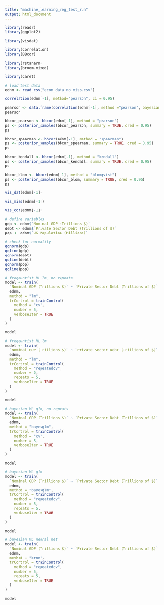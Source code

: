 ---
title: "machine_learning_reg_test_run"
output: html_document
---

```{r}
library(readr)
library(ggplot2)

library(visdat)

library(correlation)
library(BBcor)

library(rstanarm)
library(broom.mixed)

library(caret)
```

```{r}
# load test data
ednm <- read_csv("econ_data_no_miss.csv")
```

```{r}
correlation(ednm[-1], method="pearson", ci = 0.95)
```

```{r}
pearson <- data.frame(correlation(ednm[-1], method ="pearson", bayesian = TRUE, ci = 0.95))
pearson
```

```{r}
bbcor_pearson <- bbcor(ednm[-1], method = "pearson")
ps <- posterior_samples(bbcor_pearson, summary = TRUE, cred = 0.95)
ps
```

```{r}
bbcor_spearman <- bbcor(ednm[-1], method = "spearman")
ps <- posterior_samples(bbcor_spearman, summary = TRUE, cred = 0.95)
ps
```

```{r}
bbcor_kendall <- bbcor(ednm[-1], method = "kendall")
ps <- posterior_samples(bbcor_kendall, summary = TRUE, cred = 0.95)
ps
```

```{r}
bbcor_blom <- bbcor(ednm[-1], method = "blomqvist")
ps <- posterior_samples(bbcor_blom, summary = TRUE, cred = 0.95)
ps
```

```{r}
vis_dat(ednm[-1])
```

```{r}
vis_miss(ednm[-1])
```

```{r}
vis_cor(ednm[-1])
```

```{r}
# define variables
gdp <- ednm$`Nominal GDP (Trillions $)`
debt <- ednm$`Private Sector Debt (Trillions of $)`
pop <- ednm$`US Population (Millions)`

```

```{r}
# check for normality
qqnorm(gdp)
qqline(gdp)
qqnorm(debt)
qqline(debt)
qqnorm(pop)
qqline(pop)
```

```{r}
# freqeuntist ML lm, no repeats
model <- train(
  `Nominal GDP (Trillions $)` ~ `Private Sector Debt (Trillions of $)` + `US Population (Millions)`, 
  ednm,
  method = "lm",
  trControl = trainControl(
    method = "cv", 
    number = 5,
    verboseIter = TRUE
  )
)

model
```

```{r}
# freqeuntist ML lm
model <- train(
  `Nominal GDP (Trillions $)` ~ `Private Sector Debt (Trillions of $)` + `US Population (Millions)`, 
  ednm,
  method = "lm",
  trControl = trainControl(
    method = "repeatedcv", 
    number = 5,
    repeats = 5, 
    verboseIter = TRUE
  )
)

model
```

```{r}
# bayesian ML glm, no repeats
model <- train(
  `Nominal GDP (Trillions $)` ~ `Private Sector Debt (Trillions of $)` + `US Population (Millions)`, 
  ednm,
  method = "bayesglm",
  trControl = trainControl(
    method = "cv",
    number = 5,
    verboseIter = TRUE
  )
)

model
```

```{r}
# bayesian ML glm
model <- train(
  `Nominal GDP (Trillions $)` ~ `Private Sector Debt (Trillions of $)` + `US Population (Millions)`, 
  ednm,
  method = "bayesglm",
  trControl = trainControl(
    method = "repeatedcv",
    number = 5,
    repeats = 5, 
    verboseIter = TRUE
  )
)

model
```

```{r}
# bayesian ML neural net
model <- train(
  `Nominal GDP (Trillions $)` ~ `Private Sector Debt (Trillions of $)` + `US Population (Millions)`, 
  ednm,
  method = "brnn",
  trControl = trainControl(
    method = "repeatedcv",
    number = 5,
    repeats = 5,
    verboseIter = TRUE
  )
)

model
```


